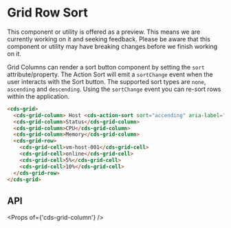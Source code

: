 
<Meta title="Data Grid (Preview)/Row Sort" />

# Grid Row Sort

<cds-alert-group status="warning" cds-layout="m-b:lg">
  <cds-alert>
    This component or utility is offered as a preview. This means we are currently working on it and seeking feedback.
    Please be aware that this component or utility may have breaking changes before we finish working on it.
  </cds-alert>
</cds-alert-group>

Grid Columns can render a sort button component by setting the `sort` attribute/property.
The Action Sort will emit a `sortChange` event when the user interacts with the Sort button.
The supported sort types are `none`, `ascending` and `descending`. Using the `sortChange`
event you can re-sort rows within the application.

<Story id="stories-grid--row-sort" />

```html
<cds-grid>
  <cds-grid-column> Host <cds-action-sort sort="accending" aria-label="sort hosts"></cds-action-sort> </cds-grid-column>
  <cds-grid-column>Status</cds-grid-column>
  <cds-grid-column>CPU</cds-grid-column>
  <cds-grid-column>Memory</cds-grid-column>
  <cds-grid-row>
    <cds-grid-cell>vm-host-001</cds-grid-cell>
    <cds-grid-cell>online</cds-grid-cell>
    <cds-grid-cell>5%</cds-grid-cell>
    <cds-grid-cell>10%</cds-grid-cell>
  </cds-grid-row>
</cds-grid>
```

## API

<Props of={'cds-grid-column'} />
